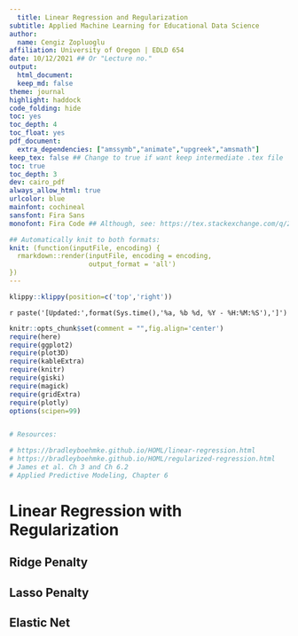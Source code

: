 ---
  title: Linear Regression and Regularization
subtitle: Applied Machine Learning for Educational Data Science
author:
  name: Cengiz Zopluoglu
affiliation: University of Oregon | EDLD 654
date: 10/12/2021 ## Or "Lecture no."
output: 
  html_document:
  keep_md: false
theme: journal
highlight: haddock
code_folding: hide
toc: yes
toc_depth: 4
toc_float: yes
pdf_document:
  extra_dependencies: ["amssymb","animate","upgreek","amsmath"]
keep_tex: false ## Change to true if want keep intermediate .tex file
toc: true
toc_depth: 3
dev: cairo_pdf
always_allow_html: true
urlcolor: blue
mainfont: cochineal
sansfont: Fira Sans
monofont: Fira Code ## Although, see: https://tex.stackexchange.com/q/294362

## Automatically knit to both formats:
knit: (function(inputFile, encoding) {
  rmarkdown::render(inputFile, encoding = encoding, 
                    output_format = 'all') 
})
---
  
  ```{r klippy, echo=FALSE, include=TRUE}
klippy::klippy(position=c('top','right'))
```

`r paste('[Updated:',format(Sys.time(),'%a, %b %d, %Y - %H:%M:%S'),']')`

<style>
  
  .list-group-item.active, .list-group-item.active:focus, .list-group-item.active:hover {
    z-index: 2;
    color: #fff;
      background-color: #FC4445;
      border-color: #97CAEF;
  }

#infobox {
padding: 1em 1em 1em 4em;
margin-bottom: 10px;
border: 2px solid black;
border-radius: 10px;
background: #E6F6DC 5px center/3em no-repeat;
  }

</style>
  
  
  ```{r setup, include=FALSE}
knitr::opts_chunk$set(comment = "",fig.align='center')
require(here)
require(ggplot2)
require(plot3D)
require(kableExtra)
require(knitr)
require(giski)
require(magick)
require(gridExtra)
require(plotly)
options(scipen=99)


# Resources:

# https://bradleyboehmke.github.io/HOML/linear-regression.html
# https://bradleyboehmke.github.io/HOML/regularized-regression.html
# James et al. Ch 3 and Ch 6.2
# Applied Predictive Modeling, Chapter 6
```



# Linear Regression with Regularization

## Ridge Penalty

## Lasso Penalty

## Elastic Net
